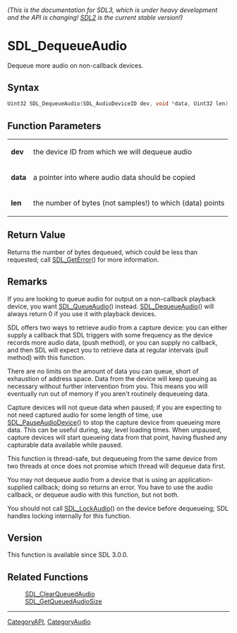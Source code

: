 ====== (This is the documentation for SDL3, which is under heavy development and the API is changing! [https://wiki.libsdl.org/ SDL2] is the current stable version!) ======
= SDL_DequeueAudio =

Dequeue more audio on non-callback devices.

== Syntax ==

<syntaxhighlight lang='c'>
Uint32 SDL_DequeueAudio(SDL_AudioDeviceID dev, void *data, Uint32 len);
</syntaxhighlight>

== Function Parameters ==

{|
|'''dev'''
|the device ID from which we will dequeue audio
|-
|'''data'''
|a pointer into where audio data should be copied
|-
|'''len'''
|the number of bytes (not samples!) to which (data) points
|}

== Return Value ==

Returns the number of bytes dequeued, which could be less than requested;
call [[SDL_GetError]]() for more information.

== Remarks ==

If you are looking to queue audio for output on a non-callback playback
device, you want [[SDL_QueueAudio]]() instead. [[SDL_DequeueAudio]]() will
always return 0 if you use it with playback devices.

SDL offers two ways to retrieve audio from a capture device: you can either
supply a callback that SDL triggers with some frequency as the device
records more audio data, (push method), or you can supply no callback, and
then SDL will expect you to retrieve data at regular intervals (pull
method) with this function.

There are no limits on the amount of data you can queue, short of
exhaustion of address space. Data from the device will keep queuing as
necessary without further intervention from you. This means you will
eventually run out of memory if you aren't routinely dequeueing data.

Capture devices will not queue data when paused; if you are expecting to
not need captured audio for some length of time, use
[[SDL_PauseAudioDevice]]() to stop the capture device from queueing more
data. This can be useful during, say, level loading times. When unpaused,
capture devices will start queueing data from that point, having flushed
any capturable data available while paused.

This function is thread-safe, but dequeueing from the same device from two
threads at once does not promise which thread will dequeue data first.

You may not dequeue audio from a device that is using an
application-supplied callback; doing so returns an error. You have to use
the audio callback, or dequeue audio with this function, but not both.

You should not call [[SDL_LockAudio]]() on the device before dequeueing;
SDL handles locking internally for this function.

== Version ==

This function is available since SDL 3.0.0.

== Related Functions ==

:[[SDL_ClearQueuedAudio]]
:[[SDL_GetQueuedAudioSize]]

----
[[CategoryAPI]], [[CategoryAudio]]


